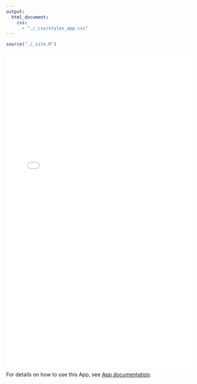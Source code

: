 ```yaml
---
output:
  html_document:
    css:
      - "./_css/styles_app.css"
---
```


```r
source("./_site.R")
```

<iframe frameborder='0' width='100%' height='850' src='`r app_url`'></iframe>

For details on how to use this App, see [App documentation](../docs/#toc2).
